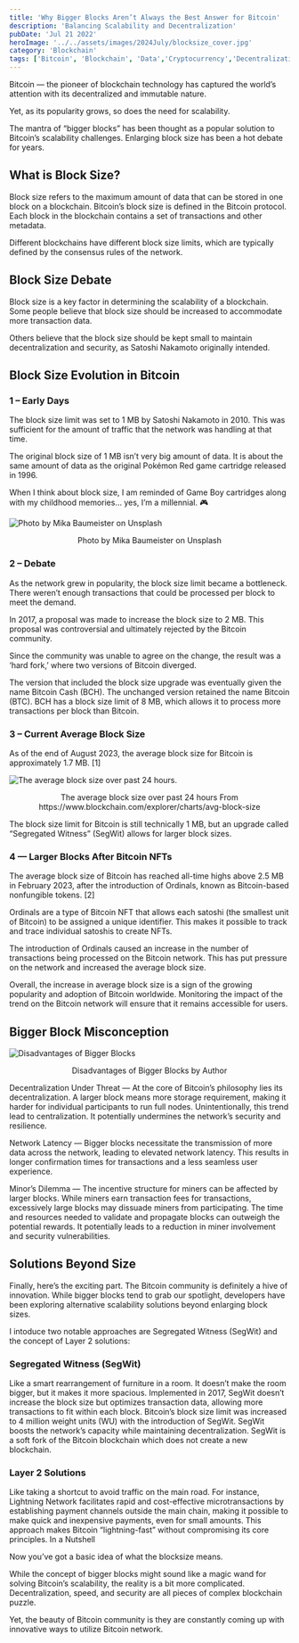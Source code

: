 ```yaml
---
title: 'Why Bigger Blocks Aren’t Always the Best Answer for Bitcoin'
description: 'Balancing Scalability and Decentralization'
pubDate: 'Jul 21 2022'
heroImage: '../../assets/images/2024July/blocksize_cover.jpg'
category: 'Blockchain'
tags: ['Bitcoin', 'Blockchain', 'Data','Cryptocurrency','Decentralization']
---
```


Bitcoin ― the pioneer of blockchain technology has captured the world’s attention with its decentralized and immutable nature.

Yet, as its popularity grows, so does the need for scalability.

The mantra of “bigger blocks” has been thought as a popular solution to Bitcoin’s scalability challenges. Enlarging block size has been a hot debate for years.

## What is Block Size?

Block size refers to the maximum amount of data that can be stored in one block on a blockchain. Bitcoin’s block size is defined in the Bitcoin protocol. Each block in the blockchain contains a set of transactions and other metadata.

Different blockchains have different block size limits, which are typically defined by the consensus rules of the network.

## Block Size Debate

Block size is a key factor in determining the scalability of a blockchain. Some people believe that block size should be increased to accommodate more transaction data.

Others believe that the block size should be kept small to maintain decentralization and security, as Satoshi Nakamoto originally intended.

## Block Size Evolution in Bitcoin
### 1 – Early Days

The block size limit was set to 1 MB by Satoshi Nakamoto in 2010. This was sufficient for the amount of traffic that the network was handling at that time.

The original block size of 1 MB isn’t very big amount of data. It is about the same amount of data as the original Pokémon Red game cartridge released in 1996.

When I think about block size, I am reminded of Game Boy cartridges along with my childhood memories… yes, I’m a millennial. 🎮

![Photo by Mika Baumeister on Unsplash](../../assets/images/2024July/pokemon.jpg)
<p align="center">Photo by Mika Baumeister on Unsplash</p>


### 2 – Debate
As the network grew in popularity, the block size limit became a bottleneck. There weren’t enough transactions that could be processed per block to meet the demand.

In 2017, a proposal was made to increase the block size to 2 MB. This proposal was controversial and ultimately rejected by the Bitcoin community.

Since the community was unable to agree on the change, the result was a ‘hard fork,’ where two versions of Bitcoin diverged.

The version that included the block size upgrade was eventually given the name Bitcoin Cash (BCH). The unchanged version retained the name Bitcoin (BTC). BCH has a block size limit of 8 MB, which allows it to process more transactions per block than Bitcoin.

### 3 – Current Average Block Size
As of the end of August 2023, the average block size for Bitcoin is approximately 1.7 MB. [1]

![The average block size over past 24 hours.](../../assets/images/2024July/blocksize.jpg)
<p align="center">The average block size over past 24 hours From https://www.blockchain.com/explorer/charts/avg-block-size</p>

The block size limit for Bitcoin is still technically 1 MB, but an upgrade called “Segregated Witness” (SegWit) allows for larger block sizes.

### 4 — Larger Blocks After Bitcoin NFTs
The average block size of Bitcoin has reached all-time highs above 2.5 MB in February 2023, after the introduction of Ordinals, known as Bitcoin-based nonfungible tokens. [2]

Ordinals are a type of Bitcoin NFT that allows each satoshi (the smallest unit of Bitcoin) to be assigned a unique identifier. This makes it possible to track and trace individual satoshis to create NFTs.

The introduction of Ordinals caused an increase in the number of transactions being processed on the Bitcoin network. This has put pressure on the network and increased the average block size.

Overall, the increase in average block size is a sign of the growing popularity and adoption of Bitcoin worldwide. Monitoring the impact of the trend on the Bitcoin network will ensure that it remains accessible for users.

## Bigger Block Misconception
![Disadvantages of Bigger Blocks](../../assets/images/2024July/misconception.jpg)
<p align="center">Disadvantages of Bigger Blocks by Author</p>

Decentralization Under Threat — At the core of Bitcoin’s philosophy lies its decentralization. A larger block means more storage requirement, making it harder for individual participants to run full nodes. Unintentionally, this trend lead to centralization. It potentially undermines the network’s security and resilience.

Network Latency — Bigger blocks necessitate the transmission of more data across the network, leading to elevated network latency. This results in longer confirmation times for transactions and a less seamless user experience.

Minor’s Dilemma — The incentive structure for miners can be affected by larger blocks. While miners earn transaction fees for transactions, excessively large blocks may dissuade miners from participating. The time and resources needed to validate and propagate blocks can outweigh the potential rewards. It potentially leads to a reduction in miner involvement and security vulnerabilities.

## Solutions Beyond Size
Finally, here’s the exciting part. The Bitcoin community is definitely a hive of innovation. While bigger blocks tend to grab our spotlight, developers have been exploring alternative scalability solutions beyond enlarging block sizes.

I intoduce two notable approaches are Segregated Witness (SegWit) and the concept of Layer 2 solutions:

### Segregated Witness (SegWit)
Like a smart rearrangement of furniture in a room. It doesn’t make the room bigger, but it makes it more spacious. Implemented in 2017, SegWit doesn’t increase the block size but optimizes transaction data, allowing more transactions to fit within each block. Bitcoin’s block size limit was increased to 4 million weight units (WU) with the introduction of SegWit. SegWit boosts the network’s capacity while maintaining decentralization. SegWit is a soft fork of the Bitcoin blockchain which does not create a new blockchain.

### Layer 2 Solutions
Like taking a shortcut to avoid traffic on the main road. For instance, Lightning Network facilitates rapid and cost-effective microtransactions by establishing payment channels outside the main chain, making it possible to make quick and inexpensive payments, even for small amounts. This approach makes Bitcoin “lightning-fast” without compromising its core principles.
In a Nutshell

Now you’ve got a basic idea of what the blocksize means.

While the concept of bigger blocks might sound like a magic wand for solving Bitcoin’s scalability, the reality is a bit more complicated. Decentralization, speed, and security are all pieces of complex blockchain puzzle.

Yet, the beauty of Bitcoin community is they are constantly coming up with innovative ways to utilize Bitcoin network.
